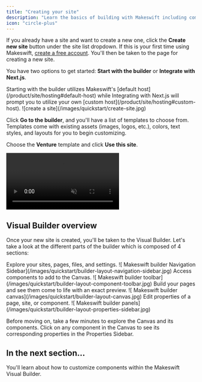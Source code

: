 ```yaml
---
title: "Creating your site"
description: "Learn the basics of building with Makeswift including components, theming, responsive design, and publishing."
icon: "circle-plus"
---
```


If you already have a site and want to create a new one, click the **Create new site** button under the site list dropdown. If this is your first time using Makeswift, [create a free account](https://app.makeswift.com/signup). You'll then be taken to the page for creating a new site.

You have two options to get started: **Start with the builder** or **Integrate with Next.js**.

<Info>
  Starting with the builder utilizes Makeswift's [default
  host](/product/site/hosting#default-host) while Integrating with Next.js will
  prompt you to utilize your own [custom
  host](/product/site/hosting#custom-host).
</Info>

<Frame>![create a site](/images/quickstart/create-site.jpg)</Frame>

Click **Go to the builder**, and you'll have a list of templates to choose from. Templates come with existing assets (images, logos, etc.), colors, text styles, and layouts for you to begin customizing.

Choose the **Venture** template and click **Use this site**.

<Frame>
  <video
    autoPlay
    muted
    loop
    playsInline
    title="Create new site from template"
    className="w-full aspect-video"
    src="/images/quickstart/create-site-from-template.mp4"
  ></video>
</Frame>

## Visual Builder overview

Once your new site is created, you'll be taken to the Visual Builder. Let's take a look at the different parts of the builder which is composed of 4 sections:

<Tabs>
  <Tab title="Navigation Sidebar">
    Explore your sites, pages, files, and settings.
    <Frame>
    ![ Makeswift builder Navigation Sidebar](/images/quickstart/builder-layout-navigation-sidebar.jpg)
    </Frame>
  </Tab>

<Tab title="Component Toolbar">
  Access components to add to the Canvas.
  <Frame>
    ![ Makeswift builder
    toolbar](/images/quickstart/builder-layout-component-toolbar.jpg)
  </Frame>
</Tab>

<Tab title="Canvas">
  Build your pages and see them come to life with an exact preview.
  <Frame>
    ![ Makeswift builder canvas](/images/quickstart/builder-layout-canvas.jpg)
  </Frame>
</Tab>

  <Tab title="Properties Sidebar">
    Edit properties of a page, site, or component.
    <Frame>
      ![ Makeswift builder panels](/images/quickstart/builder-layout-properties-sidebar.jpg)
    </Frame>
  </Tab>
</Tabs>

Before moving on, take a few minutes to explore the Canvas and its components. Click on any component in the Canvas to see its corresponding properties in the Properties Sidebar.

## In the next section...

You'll learn about how to customize components within the Makeswift Visual Builder.
